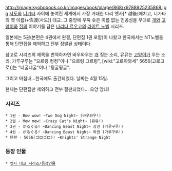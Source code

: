 http://image.kyobobook.co.kr/images/book/xlarge/868/x9788925235868.jpg
[[사도]]와 [[니가타]] 사이에 놓여진 세계에서 가장 거대한 다리 엣사[* 越後(에치고, 니가타의 옛 이름)+佐渡(사도)] 대교. 그 중앙에 우뚝 솟은 이름 없는 인공섬을 무대로 [[개]]와 [[고양이]]와 [[쥐]]의 이야기를 담은 [[나리타 료우고]]의 [[라이트 노벨]] 시리즈.

일본에는 5권(본편은 4권에서 완결, 단편집 1권 포함)이 나왔고 한국에서는 NT노벨을 통해 단편집을 제외하고 전부 정발된 상태이다.

참고로 시리즈의 제목을 번역하자면 바우와우는 [[개]] 짖는 소리, 뮤뮤는 [[고양이]]가 우는 소리, 가루구루는 "으르렁 컹컹"이나 "으르렁 그르렁", [wiki:"고로아와세" 5656(고로고로)]는 "데굴데굴"이나 "뒹굴뒹굴".

그리고 마침내...한국에도 출간되었다. 날짜는 4월 15일.

현재는 단편집만 제외하고 전부 절판되었다... 으앙 앙대!

=== 시리즈 ===
 * 1권 - Bow wow! ~Two Dog Night~ (바우와우!)
 * 2권 - Mew mew! ~Crazy Cat's Night~ (뮤뮤!)
 * 3권 - がるぐる! ~Dancing Beast Night~ 상권 (가루구루!)
 * 4권 - がるぐる! ~Dancing Beast Night~ 하권 (가루구루!)
 * 단편 - 5656(ゴロゴロ)! ~Knights' Strange Night

=== 등장 인물 ===
 * [[엣사 대교 시리즈/등장인물]]
